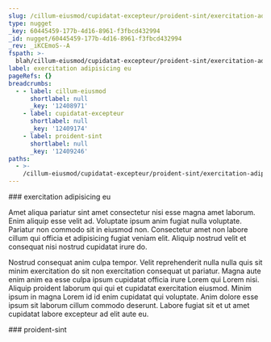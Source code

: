 ```yaml
---
slug: /cillum-eiusmod/cupidatat-excepteur/proident-sint/exercitation-adipisicing-eu
type: nugget
_key: 60445459-177b-4d16-8961-f3fbcd432994
_id: nugget/60445459-177b-4d16-8961-f3fbcd432994
_rev: _iKCEmoS--A
fspath: >-
  blah/cillum-eiusmod/cupidatat-excepteur/proident-sint/exercitation-adipisicing-eu.md
label: exercitation adipisicing eu
pageRefs: {}
breadcrumbs:
  - - label: cillum-eiusmod
      shortlabel: null
      _key: '12408971'
    - label: cupidatat-excepteur
      shortlabel: null
      _key: '12409174'
    - label: proident-sint
      shortlabel: null
      _key: '12409246'
paths:
  - >-
    /cillum-eiusmod/cupidatat-excepteur/proident-sint/exercitation-adipisicing-eu
---
```


<NuggetArea>
<Nugget slug="/cillum-eiusmod/cupidatat-excepteur/proident-sint/exercitation-adipisicing-eu" type="nugget" _key="60445459-177b-4d16-8961-f3fbcd432994" _id="nugget/60445459-177b-4d16-8961-f3fbcd432994" _rev="_iKCEmoS--A" fspath="blah/cillum-eiusmod/cupidatat-excepteur/proident-sint/exercitation-adipisicing-eu.md" label="exercitation adipisicing eu" paths="/cillum-eiusmod/cupidatat-excepteur/proident-sint/exercitation-adipisicing-eu">
<NuggetBody>
### exercitation adipisicing eu

Amet aliqua pariatur sint amet consectetur nisi esse magna amet laborum. Enim aliquip esse velit ad. Voluptate ipsum anim fugiat nulla voluptate. Pariatur non commodo sit in eiusmod non. Consectetur amet non labore cillum qui officia et adipisicing fugiat veniam elit. Aliquip nostrud velit et consequat nisi nostrud cupidatat irure do.

Nostrud consequat anim culpa tempor. Velit reprehenderit nulla nulla quis sit minim exercitation do sit non exercitation consequat ut pariatur. Magna aute enim anim ea esse culpa ipsum cupidatat officia irure Lorem qui Lorem nisi. Aliquip proident laborum qui qui et cupidatat exercitation eiusmod. Minim ipsum in magna Lorem id id enim cupidatat qui voluptate. Anim dolore esse ipsum sit laborum cillum commodo deserunt. Labore fugiat sit et ut amet cupidatat labore excepteur ad elit aute eu.

</NuggetBody>
<Breadcrumbs>
<Crumbs>
<Crumb _key="12408971" label="cillum-eiusmod" /><Crumb _key="12409174" label="cupidatat-excepteur" /><Crumb _key="12409246" label="proident-sint" />
</Crumbs>
</Breadcrumbs>
</Nugget>

<NuggetsInbound>
</NuggetsInbound>
<NuggetsOutbound>
</NuggetsOutbound>
</NuggetArea>
<PassagesInbound>
<Passage direction="inbound" type="passage" _key="12409246" _id="passage/12409246" _rev="_iKCEmoS--_" label="proident-sint" passage="proident-sint" fspath="blah/cillum-eiusmod/cupidatat-excepteur/proident-sint" paths="/cillum-eiusmod/cupidatat-excepteur/proident-sint" slug="/cillum-eiusmod/cupidatat-excepteur/proident-sint">
<NuggetBody>
### proident-sint

</NuggetBody>
<Breadcrumbs>
<Crumbs>
<Crumb _key="12408971" label="cillum-eiusmod" /><Crumb _key="12409174" label="cupidatat-excepteur" />
</Crumbs>
</Breadcrumbs>
</Passage>

</PassagesInbound>
<PassagesOutbound>
</PassagesOutbound>